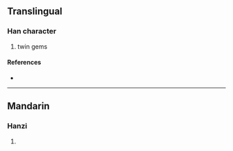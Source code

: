 {{character info}}
==Translingual==

===Han character===
{{Han char|rn=96|rad=玉|as=10|sn=14|four=|canj=GGHNE|ids=⿰⿳士冖⿱一王殳}}

# twin gems

====References====
* {{Han ref|kx=0740.060|dkj=21171|dj=1150.030|hdz=32163.020|uh=7474|ud=29812}}

----

==Mandarin==

===Hanzi===
{{cmn-hanzi|pin=[[jìn]] ([[jin4]]), [[jué]] ([[jue2]])|wg=chin<sup>4</sup>, chüeh<sup>2</sup>}}

# {{rfdef|cmn|sort=玉10}}